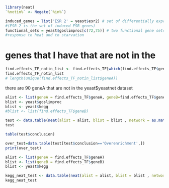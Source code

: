 
```r
library(neat)
`%notin%` <- Negate(`%in%`)
```

```r
induced_genes = list('ESR 2' = yeast$esr2) # set of differentially expressed genes 
#(ESR 2 is the set of induced ESR genes)
functional_sets = yeast$goslimproc[c(72,75)] # two functional gene sets of interest: 
#response to heat and to starvation
```

# genes that I have that are not in the
```r
find.effects_TF_notin_list <- find.effects_TF[which(find.effects_TF$geneA %notin% yeast$yeastnet[,1])]
find.effects_TF_notin_list
# length(unique(find.effects_TF_notin_list$geneA))
```

there are 90 geneA that are not in the yeast$yeastnet dataset

```r
alist <- list(geneA = find.effects_TF$geneA, geneB=find.effects_TF$geneB)
blist <- yeast$goslimproc 
blist <- yeast$kegg
#blist <- list(find.effects_TF$geneB)

test <- data.table(neat(alist = alist, blist = blist , network = as.matrix(find.effects_TF[,.(geneA, geneB)]),nettype = 'directed', nodes = unique(c(find.effects_TF$geneA, find.effects_TF$geneB)), alpha = 0.01, mtc.type = 'fdr', anames="genesA", bnames="genesB"))
test
```

```r
table(test$conclusion)
```

```r
over_test=data.table(test[test$conclusion=='Overenrichment',])
print(over_test)
```




```r
alist <- list(geneA = find.effects_TF$geneA)
blist <- list(geneB = find.effects_TF$geneB)
blist <- yeast$kegg

kegg_neat_test <- data.table(neat(alist = alist, blist = blist , network = yeast$yeastnet,nettype = 'directed', nodes = unique(c(find.effects_TF$geneA, find.effects_TF$geneB)), alpha = 0.01, mtc.type = 'fdr', anames="genesA", bnames="genesB"))
kegg_neat_test
```